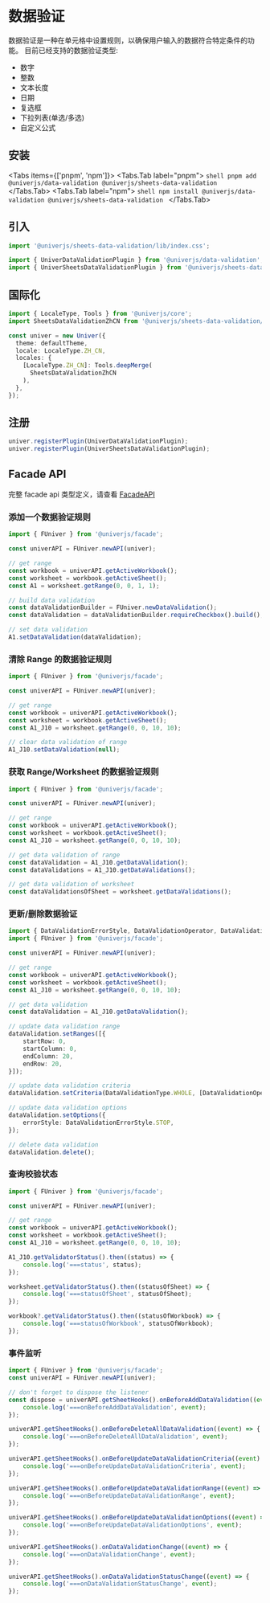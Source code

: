 
# 数据验证

<BadgeGroup values={[UniverTypes.SHEET]} value={UniverTypes.SHEET} />

数据验证是一种在单元格中设置规则，以确保用户输入的数据符合特定条件的功能。
目前已经支持的数据验证类型:
* 数字
* 整数
* 文本长度
* 日期
* 复选框
* 下拉列表(单选/多选)
* 自定义公式

## 安装

<Tabs items={['pnpm', 'npm']}>
  <Tabs.Tab label="pnpm">
    ```shell
    pnpm add @univerjs/data-validation @univerjs/sheets-data-validation
    ```
  </Tabs.Tab>
  <Tabs.Tab label="npm">
    ```shell
    npm install @univerjs/data-validation @univerjs/sheets-data-validation
    ```
  </Tabs.Tab>
</Tabs>

## 引入

```typescript
import '@univerjs/sheets-data-validation/lib/index.css';

import { UniverDataValidationPlugin } from '@univerjs/data-validation';
import { UniverSheetsDataValidationPlugin } from '@univerjs/sheets-data-validation';
```

## 国际化

```typescript
import { LocaleType, Tools } from '@univerjs/core';
import SheetsDataValidationZhCN from '@univerjs/sheets-data-validation/locale/zh-CN';

const univer = new Univer({
  theme: defaultTheme,
  locale: LocaleType.ZH_CN,
  locales: {
    [LocaleType.ZH_CN]: Tools.deepMerge(
      SheetsDataValidationZhCN
    ),
  },
});
```

## 注册

```typescript
univer.registerPlugin(UniverDataValidationPlugin);
univer.registerPlugin(UniverSheetsDataValidationPlugin);
```

## Facade API <VersionBadge version="0.2.10+" />

完整 facade api 类型定义，请查看 [FacadeAPI](/typedoc/@univerjs/facade/README)

### 添加一个数据验证规则
```typescript
import { FUniver } from '@univerjs/facade';

const univerAPI = FUniver.newAPI(univer);

// get range
const workbook = univerAPI.getActiveWorkbook();
const worksheet = workbook.getActiveSheet();
const A1 = worksheet.getRange(0, 0, 1, 1);

// build data validation
const dataValidationBuilder = FUniver.newDataValidation();
const dataValidation = dataValidationBuilder.requireCheckbox().build();

// set data validation
A1.setDataValidation(dataValidation);
```

### 清除 Range 的数据验证规则
```typescript
import { FUniver } from '@univerjs/facade';

const univerAPI = FUniver.newAPI(univer);

// get range
const workbook = univerAPI.getActiveWorkbook();
const worksheet = workbook.getActiveSheet();
const A1_J10 = worksheet.getRange(0, 0, 10, 10);

// clear data validation of range
A1_J10.setDataValidation(null);
```

### 获取 Range/Worksheet 的数据验证规则
```typescript
import { FUniver } from '@univerjs/facade';

const univerAPI = FUniver.newAPI(univer);

// get range
const workbook = univerAPI.getActiveWorkbook();
const worksheet = workbook.getActiveSheet();
const A1_J10 = worksheet.getRange(0, 0, 10, 10);

// get data validation of range
const dataValidation = A1_J10.getDataValidation();
const dataValidations = A1_J10.getDataValidations();

// get data validation of worksheet
const dataValidationsOfSheet = worksheet.getDataValidations();
```

### 更新/删除数据验证
```typescript
import { DataValidationErrorStyle, DataValidationOperator, DataValidationType } from '@univerjs/core';
import { FUniver } from '@univerjs/facade';

const univerAPI = FUniver.newAPI(univer);

// get range
const workbook = univerAPI.getActiveWorkbook();
const worksheet = workbook.getActiveSheet();
const A1_J10 = worksheet.getRange(0, 0, 10, 10);

// get data validation
const dataValidation = A1_J10.getDataValidation();

// update data validation range
dataValidation.setRanges([{
    startRow: 0,
    startColumn: 0,
    endColumn: 20,
    endRow: 20,
}]);

// update data validation criteria
dataValidation.setCriteria(DataValidationType.WHOLE, [DataValidationOperator.BETWEEN, '1', '100']);

// update data validation options
dataValidation.setOptions({
    errorStyle: DataValidationErrorStyle.STOP,
});

// delete data validation
dataValidation.delete();
```

### 查询校验状态
```typescript
import { FUniver } from '@univerjs/facade';

const univerAPI = FUniver.newAPI(univer);

// get range
const workbook = univerAPI.getActiveWorkbook();
const worksheet = workbook.getActiveSheet();
const A1_J10 = worksheet.getRange(0, 0, 10, 10);

A1_J10.getValidatorStatus().then((status) => {
    console.log('===status', status);
});

worksheet.getValidatorStatus().then((statusOfSheet) => {
    console.log('===statusOfSheet', statusOfSheet);
});

workbook?.getValidatorStatus().then((statusOfWorkbook) => {
    console.log('===statusOfWorkbook', statusOfWorkbook);
});
```

### 事件监听
```typescript
import { FUniver } from '@univerjs/facade';
const univerAPI = FUniver.newAPI(univer);

// don't forget to dispose the listener
const dispose = univerAPI.getSheetHooks().onBeforeAddDataValidation((event) => {
    console.log('===onBeforeAddDataValidation', event);
});

univerAPI.getSheetHooks().onBeforeDeleteAllDataValidation((event) => {
    console.log('===onBeforeDeleteAllDataValidation', event);
});

univerAPI.getSheetHooks().onBeforeUpdateDataValidationCriteria((event) => {
    console.log('===onBeforeUpdateDataValidationCriteria', event);
});

univerAPI.getSheetHooks().onBeforeUpdateDataValidationRange((event) => {
    console.log('===onBeforeUpdateDataValidationRange', event);
});

univerAPI.getSheetHooks().onBeforeUpdateDataValidationOptions((event) => {
    console.log('===onBeforeUpdateDataValidationOptions', event);
});

univerAPI.getSheetHooks().onDataValidationChange((event) => {
    console.log('===onDataValidationChange', event);
});

univerAPI.getSheetHooks().onDataValidationStatusChange((event) => {
    console.log('===onDataValidationStatusChange', event);
});
```